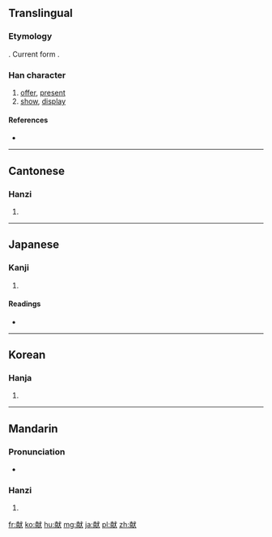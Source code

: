 {{also|獻}}
==Translingual==
===Etymology===
{{Han simp|獻|f=鬳|t=南}}. Current form {{Han compound|南|犬}}.

===Han character===
{{Han char|rn=94|rad=犬|as=09|sn=12|four=|canj=十月戈大 (JBIK)|ids=⿰[[南]][[犬]]}}

# [[offer]], [[present]]
# [[show]], [[display]]

====References====
* {{Han ref|kx=0715.040|dkj=20539|dj=1127.050|hdz=21355.020|uh=732E|ud=29486}}

----

==Cantonese==

===Hanzi===
{{yue-hanzi|jyut=[[hin3]]|y=hin3|tra=獻}}

# {{defn|lang=yue|sort=犬09}}

----

==Japanese==

===Kanji===
{{ja-kanji|grade=c|rs=犬09}}

# {{defn|lang=ja|sort=犬09}}

====Readings====
* {{ja-readings|on=[[けん]] (ken), [[こん]] (kon)|kun=[[たてまつる]] (tatematsuru)|nanori=}}

----

==Korean==

===Hanja===
{{ko-hanja|hangeul=[[헌]], [[사]]|eumhun=|rv=heon, sa|mr=hŏn, sa|y=hen, sa}}

# {{defn|lang=ko|sort=犬09}}

----

==Mandarin==

===Pronunciation===
* {{audio|Zh-xiàn.ogg|Audio|lang=cmn}}

===Hanzi===
{{cmn-hanzi|tra=獻|pin=[[xiàn]] ([[xian4]])|wg=hsien<sup>4</sup>}}

# {{defn|lang=cmn|sort=犬09}}

[[fr:献]]
[[ko:献]]
[[hu:献]]
[[mg:献]]
[[ja:献]]
[[pl:献]]
[[zh:献]]
